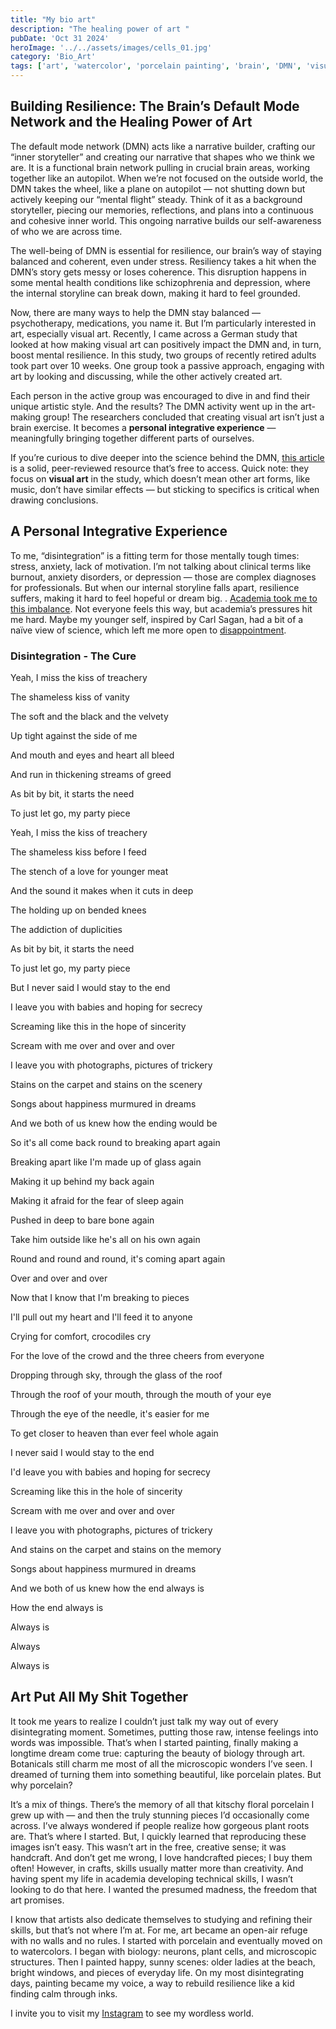 ```yaml
---
title: "My bio art"
description: "The healing power of art "
pubDate: 'Oct 31 2024'
heroImage: '../../assets/images/cells_01.jpg'
category: 'Bio_Art'
tags: ['art', 'watercolor', 'porcelain painting', 'brain', 'DMN', 'visual art', 'default mode network', 'disintegration']
---
```

## Building Resilience: The Brain’s Default Mode Network and the Healing Power of Art

The default mode network (DMN) acts like a narrative builder, crafting our “inner storyteller” and creating our narrative that shapes who we think we are. It is a functional brain network pulling in crucial brain areas, working together like an autopilot. When we’re not focused on the outside world, the DMN takes the wheel, like a plane on autopilot — not shutting down but actively keeping our “mental flight” steady. Think of it as a background storyteller, piecing our memories, reflections, and plans into a continuous and cohesive inner world. This ongoing narrative builds our self-awareness of who we are across time.

The well-being of DMN is essential for resilience, our brain’s way of staying balanced and coherent, even under stress. Resiliency takes a hit when the DMN’s story gets messy or loses coherence. This disruption happens in some mental health conditions like schizophrenia and depression, where the internal storyline can break down, making it hard to feel grounded.

Now, there are many ways to help the DMN stay balanced — psychotherapy, medications, you name it. But I’m particularly interested in art, especially visual art. Recently, I came across a German study that looked at how making visual art can positively impact the DMN and, in turn, boost mental resilience. In this study, two groups of recently retired adults took part over 10 weeks. One group took a passive approach, engaging with art by looking and discussing, while the other actively created art.

Each person in the active group was encouraged to dive in and find their unique artistic style. And the results? The DMN activity went up in the art-making group! The researchers concluded that creating visual art isn’t just a brain exercise. It becomes a **personal integrative experience** — meaningfully bringing together different parts of ourselves.

If you’re curious to dive deeper into the science behind the DMN, [this article](https://journals.plos.org/plosone/article?id=10.1371/journal.pone.0101035&ref=popsugar.com&=___psv__p_45297898__t_w_) is a solid, peer-reviewed resource that’s free to access. Quick note: they focus on **visual art** in the study, which doesn’t mean other art forms, like music, don’t have similar effects — but sticking to specifics is critical when drawing conclusions.


## A Personal Integrative Experience

To me, “disintegration” is a fitting term for those mentally tough times: stress, anxiety, lack of motivation. I’m not talking about clinical terms like burnout, anxiety disorders, or depression — those are complex diagnoses for professionals. But when our internal storyline falls apart, resilience suffers, making it hard to feel hopeful or dream big. . [Academia took me to this imbalance]( https://lummoura.github.io/post/bio5/). Not everyone feels this way, but academia’s pressures hit me hard. Maybe my younger self, inspired by Carl Sagan, had a bit of a naïve view of science, which left me more open to [disappointment](https://lummoura.github.io/post/book_01/).

### Disintegration - The Cure

Yeah, I miss the kiss of treachery

The shameless kiss of vanity

The soft and the black and the velvety

Up tight against the side of me

And mouth and eyes and heart all bleed

And run in thickening streams of greed

As bit by bit, it starts the need

To just let go, my party piece

Yeah, I miss the kiss of treachery

The shameless kiss before I feed

The stench of a love for younger meat

And the sound it makes when it cuts in deep

The holding up on bended knees

The addiction of duplicities

As bit by bit, it starts the need

To just let go, my party piece

But I never said I would stay to the end

I leave you with babies and hoping for secrecy

Screaming like this in the hope of sincerity

Scream with me over and over and over

I leave you with photographs, pictures of trickery

Stains on the carpet and stains on the scenery

Songs about happiness murmured in dreams

And we both of us knew how the ending would be

So it's all come back round to breaking apart again

Breaking apart like I'm made up of glass again

Making it up behind my back again

Making it afraid for the fear of sleep again

Pushed in deep to bare bone again

Take him outside like he's all on his own again

Round and round and round, it's coming apart again

Over and over and over

Now that I know that I'm breaking to pieces

I'll pull out my heart and I'll feed it to anyone

Crying for comfort, crocodiles cry

For the love of the crowd and the three cheers from everyone

Dropping through sky, through the glass of the roof

Through the roof of your mouth, through the mouth of your eye

Through the eye of the needle, it's easier for me

To get closer to heaven than ever feel whole again

I never said I would stay to the end

I'd leave you with babies and hoping for secrecy

Screaming like this in the hole of sincerity

Scream with me over and over and over

I leave you with photographs, pictures of trickery

And stains on the carpet and stains on the memory

Songs about happiness murmured in dreams

And we both of us knew how the end always is

How the end always is

Always is

Always

Always is


## Art Put All My Shit Together

It took me years to realize I couldn’t just talk my way out of every disintegrating moment. Sometimes, putting those raw, intense feelings into words was impossible. That’s when I started painting, finally making a longtime dream come true: capturing the beauty of biology through art. Botanicals still charm me most of all the microscopic wonders I’ve seen. I dreamed of turning them into something beautiful, like porcelain plates. But why porcelain?

It’s a mix of things. There’s the memory of all that kitschy floral porcelain I grew up with — and then the truly stunning pieces I’d occasionally come across. I’ve always wondered if people realize how gorgeous plant roots are. That’s where I started.
But, I quickly learned that reproducing these images isn’t easy. This wasn’t art in the free, creative sense; it was handcraft. And don’t get me wrong, I love handcrafted pieces; I buy them often! However, in crafts, skills usually matter more than creativity. And having spent my life in academia developing technical skills, I wasn’t looking to do that here. I wanted the presumed madness, the freedom that art promises.

I know that artists also dedicate themselves to studying and refining their skills, but that’s not where I’m at. For me, art became an open-air refuge with no walls and no rules. I started with porcelain and eventually moved on to watercolors. I began with biology: neurons, plant cells, and microscopic structures. Then I painted happy, sunny scenes: older ladies at the beach, bright windows, and pieces of everyday life. On my most disintegrating days, painting became my voice, a way to rebuild resilience like a kid finding calm through inks.

I invite you to visit my [Instagram]( https://www.instagram.com/_notapproved_/) to see my wordless world. 
